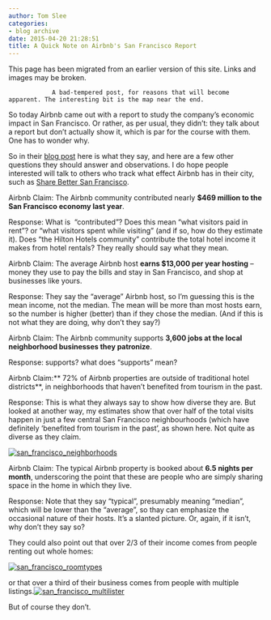 ```yaml
---
author: Tom Slee
categories:
- blog archive
date: 2015-04-20 21:28:51
title: A Quick Note on Airbnb's San Francisco Report
---
```


::: {.callout-note}

This page has been migrated from an earlier version of this site. 
Links and images may be broken.

:::



				A bad-tempered post, for reasons that will become apparent. The interesting bit is the map near the end.

So today Airbnb came out with a report to study the company's economic impact in San Francisco. Or rather, as per usual, they didn't: they talk about a report but don't actually show it, which is par for the course with them. One has to wonder why.

So in their [blog post](http://publicpolicy.airbnb.com/supporting-small-business-san-francisco/) here is what they say, and here are a few other questions they should answer and observations. I do hope people interested will talk to others who track what effect Airbnb has in their city, such as [Share Better San Francisco](http://www.sharebettersf.com/).

Airbnb Claim: The Airbnb community contributed nearly **$469 million to the San Francisco economy last year**.

Response: What is  "contributed"? Does this mean "what visitors paid in rent"? or "what visitors spent while visiting" (and if so, how do they estimate it). Does "the Hilton Hotels community" contribute the total hotel income it makes from hotel rentals? They really should say what they mean.

Airbnb Claim: The average Airbnb host **earns $13,000 per year hosting** – money they use to pay the bills and stay in San Francisco, and shop at businesses like yours.

Response: They say the "average" Airbnb host, so I'm guessing this is the mean income, not the median. The mean will be more than most hosts earn, so the number is higher (better) than if they chose the median. (And if this is not what they are doing, why don't they say?)

Airbnb Claim: The Airbnb community supports **3,600 jobs at the local neighborhood businesses they patronize**.

Response: supports? what does "supports" mean?

Airbnb Claim:** 72% of Airbnb properties are outside of traditional hotel districts**, in neighborhoods that haven’t benefited from tourism in the past.

Response: This is what they always say to show how diverse they are. But looked at another way, my estimates show that over half of the total visits happen in just a few central San Francisco neighbourhoods (which have definitely 'benefited from tourism in the past', as shown here. Not quite as diverse as they claim.

[![san_francisco_neighborhoods](http://whimsley.s3.amazonaws.com/wordpress/wp-content/uploads/2015/04/san_francisco_neighborhoods.png)](http://whimsley.s3.amazonaws.com/wordpress/wp-content/uploads/2015/04/san_francisco_neighborhoods.png)

Airbnb Claim: The typical Airbnb property is booked about **6.5 nights per month**, underscoring the point that these are people who are simply sharing space in the home in which they live.

Response: Note that they say "typical", presumably meaning "median", which will be lower than the "average", so thay can emphasize the occasional nature of their hosts. It's a slanted picture. Or, again, if it isn't, why don't they say so?

They could also point out that over 2/3 of their income comes from people renting out whole homes:

[![san_francisco_roomtypes](http://whimsley.s3.amazonaws.com/wordpress/wp-content/uploads/2015/04/san_francisco_roomtypes.png)](http://whimsley.s3.amazonaws.com/wordpress/wp-content/uploads/2015/04/san_francisco_roomtypes.png)



or that over a third of their business comes from people with multiple listings.[![san_francisco_multilister](http://whimsley.s3.amazonaws.com/wordpress/wp-content/uploads/2015/04/san_francisco_multilister.png)](http://whimsley.s3.amazonaws.com/wordpress/wp-content/uploads/2015/04/san_francisco_multilister.png)

But of course they don't.		
